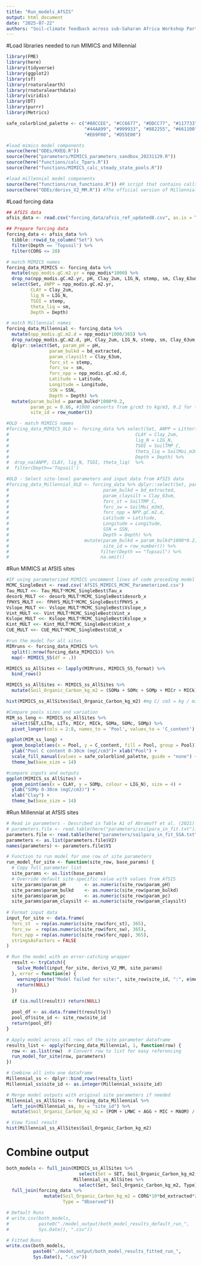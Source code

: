 ```yaml
---
title: "Run_models_AfSIS"
output: html_document
date: "2025-07-22"
authors: "Soil-climate feedback across sub-Saharan Africa Workshop Participants"
---
```


#Load libraries needed to run MIMICS and Millennial
```r
library(FME)
library(here)
library(tidyverse)
library(ggplot2)
library(sf)
library(rnaturalearth)
library(rnaturalearthdata)
library(viridis)
library(DT)
library(purrr)
library(Metrics)

safe_colorblind_palette <- c("#88CCEE", "#CC6677", "#DDCC77", "#117733", "#332288", "#AA4499", 
                             "#44AA99", "#999933", "#882255", "#661100", "#6699CC", "#888888",
                             "#E69F00", "#D55E00")

#load mimics model components
source(here("ODEs/RXEQ.R"))
source(here("parameters/MIMICS_parameters_sandbox_20231129.R"))
source(here("functions/calc_Tpars.R"))
source(here("functions/MIMICS_calc_steady_state_pools.R"))

#load millennial model components
source(here("functions/run_functions.R")) #R script that contains calls to run model
source(here("ODEs/derivs_V2_MM.R")) #The official version of Millennial V2
```

#Load forcing data
```r
## AfSIS data
afsis_data <- read.csv("forcing_data/afsis_ref_updated8.csv", as.is = T)

## Prepare forcing data
forcing_data <- afsis_data %>% 
  tibble::rowid_to_column("Set") %>% 
  filter(Depth == 'Topsoil') %>% 
  filter(CORG <= 20)

# match MIMICS names
forcing_data_MIMICS <- forcing_data %>% 
  mutate(npp_modis.gC.m2.yr = npp_modis*1000) %>%
  drop_na(npp_modis.gC.m2.yr, pH, Clay_2um, LIG_N, stemp, sm, Clay_63um, bd_extracted) %>%
  select(Set, ANPP = npp_modis.gC.m2.yr, 
         CLAY = Clay_2um,
         lig_N = LIG_N,
         TSOI = stemp,
         theta_liq = sm,
         Depth = Depth)

# match Millennial names
forcing_data_Millennial <- forcing_data %>% 
  mutate(npp_modis.gC.m2.d = npp_modis*1000/365) %>%
  drop_na(npp_modis.gC.m2.d, pH, Clay_2um, LIG_N, stemp, sm, Clay_63um, bd_extracted) %>%
  dplyr::select(Set, param_pH = pH, 
                param_bulkd = bd_extracted, 
                param_claysilt = Clay_63um, 
                forc_st = stemp, 
                forc_sw = sm, 
                forc_npp = npp_modis.gC.m2.d,
                Latitude = Latitude,
                Longitude = Longitude,
                SSN = SSN,
                Depth = Depth) %>% 
  mutate(param_bulkd = param_bulkd*1000*0.2, 
         param_pc = 0.86, #1000 converts from g/cm3 to kg/m3, 0.2 for top 20 cm
         site_id = row_number()) 

#OLD - match MIMICS names
#forcing_data_MIMICS_OLD <- forcing_data %>% select(Set, ANPP = Litterfall.gC.m2.yr, 
#                                               CLAY = Clay_2um,
#                                               lig_N = LIG_N,
#                                               TSOI = SoilTMP_C,
#                                               theta_liq = SoilMoi_m3m3,
#                                               Depth = Depth) %>% 
#  drop_na(ANPP, CLAY, lig_N, TSOI, theta_liq)  %>% 
#  filter(Depth=='Topsoil')

#OLD - Select site-level parameters and input data from AfSIS data
#forcing_data_Millennial_OLD <- forcing_data %>% dplyr::select(Set, param_pH = pH, 
#                                   param_bulkd = bd_extracted, 
#                                   param_claysilt = Clay_63um, 
#                                   forc_st = SoilTMP_C, 
#                                   forc_sw = SoilMoi_m3m3, 
#                                   forc_npp = NPP.gC.m2.d,
#                                   Latitude = Latitude,
#                                   Longitude = Longitude,
#                                   SSN = SSN,
#                                   Depth = Depth) %>% 
#                            mutate(param_bulkd = param_bulkd*1000*0.2, param_pc = 0.86, #1000 converts from g/cm3 to kg/m3, 0.2 for top 20 cm
#                                   site_id = row_number()) %>% 
#                                  filter(Depth == "Topsoil") %>%
#                                  na.omit()
```


#Run MIMICS at AfSIS sites
```r
#IF using parameterized MIMICS uncomment lines of code preceding model run
MCMC_SingleBest <- read.csv('AfSIS_MIMICS_MCMC_Parameterized.csv')
Tau_MULT <<- Tau_MULT*MCMC_SingleBest$Tau_x
desorb_MULT <<- desorb_MULT*MCMC_SingleBest$desorb_x
fPHYS_MULT <<- fPHYS_MULT*MCMC_SingleBest$fPHYS_x
Vslope_MULT <<- Vslope_MULT*MCMC_SingleBest$Vslope_x
Vint_MULT <<- Vint_MULT*MCMC_SingleBest$Vint_x
Kslope_MULT <<- Kslope_MULT*MCMC_SingleBest$Kslope_x
Kint_MULT <<- Kint_MULT*MCMC_SingleBest$Kint_x
CUE_MULT <<- CUE_MULT*MCMC_SingleBest$CUE_x

#run the model for all sites
MIMruns <- forcing_data_MIMICS %>% 
  split(1:nrow(forcing_data_MIMICS)) %>% 
  map(~ MIMICS_SS(df = .))

MIMICS_ss_AllSites <- lapply(MIMruns, MIMICS_SS_format) %>% 
  bind_rows()

MIMICS_ss_AllSites <- MIMICS_ss_AllSites %>% 
  mutate(Soil_Organic_Carbon_kg_m2 = (SOMa + SOMc + SOMp + MICr + MICk), Type = "MIMICS")

hist(MIMICS_ss_AllSites$Soil_Organic_Carbon_kg_m2) #mg C/ cm3 = kg / m3

#Compare pools sizes and variation
MIM_ss_long <- MIMICS_ss_AllSites %>% 
  select(SET,LITm, LITs, MICr, MICk, SOMa, SOMc, SOMp) %>% 
  pivot_longer(cols = 2:8, names_to = 'Pool', values_to = 'C_content')

ggplot(MIM_ss_long) + 
  geom_boxplot(aes(x = Pool, y = C_content, fill = Pool, group = Pool)) + 
  ylab("Pool C content 0-30cm (mgC/cm3")+ xlab("Pool") + 
  scale_fill_manual(values = safe_colorblind_palette, guide = "none") + 
  theme_bw(base_size = 14)

#compare inputs and outputs
ggplot(MIMICS_ss_AllSites) + 
  geom_point(aes(x = CLAY, y = SOMp, colour = LIG_N), size = 4) + 
  ylab("SOMp 0-30cm (mgC/cm3)") + 
  xlab("Clay") +
  theme_bw(base_size = 14)
```

#Run Millennial at AfSIS sites
```r
# Read in parameters - Described in Table A1 of Abramoff et al. (2021)
# parameters.file <- read.table(here("parameters/soilpara_in_fit.txt")) #default
parameters.file <- read.table(here("parameters/soilpara_in_fit_SSA.txt")) #fitted
parameters <- as.list(parameters.file$V2)
names(parameters) <- parameters.file$V1

# Function to run model for one row of site parameters
run_model_for_site <- function(site_row, base_params) {
  # Copy full parameter list
  site_params <- as.list(base_params)
  # Override default site-specific value with values from AfSIS
  site_params$param_pH       <- as.numeric(site_row$param_pH)
  site_params$param_bulkd    <- as.numeric(site_row$param_bulkd)
  site_params$param_pc       <- as.numeric(site_row$param_pc)
  site_params$param_claysilt <- as.numeric(site_row$param_claysilt)
    
# Format input data
input_for_site <- data.frame(
  forc_st  = rep(as.numeric(site_row$forc_st), 365),
  forc_sw  = rep(as.numeric(site_row$forc_sw), 365),
  forc_npp = rep(as.numeric(site_row$forc_npp), 365),
  stringsAsFactors = FALSE
)

# Run the model with an error-catching wrapper
  result <- tryCatch({
    Solve_Model(input_for_site, derivs_V2_MM, site_params)
  }, error = function(e) {
    warning(paste("Model failed for site:", site_row$site_id, ":", e$message))
    return(NULL)
  })

  if (is.null(result)) return(NULL)

  pool_df <- as.data.frame(t(result$y))
  pool_df$site_id <- site_row$site_id
  return(pool_df)
}

# Apply model across all rows of the site parameter dataframe
results_list <- apply(forcing_data_Millennial, 1, function(row) {
  row <- as.list(row)  # Convert row to list for easy referencing
  run_model_for_site(row, parameters)
})

# Combine all into one dataframe
Millennial_ss <- dplyr::bind_rows(results_list)
Millennial_ss$site_id <- as.integer(Millennial_ss$site_id)

# Merge model outputs with original site parameters if needed
Millennial_ss_AllSites <- forcing_data_Millennial %>%
  left_join(Millennial_ss, by = "site_id") %>%
  mutate(Soil_Organic_Carbon_kg_m2 = (POM + LMWC + AGG + MIC + MAOM) / 1000, Type = "Millennial")

# View final result
hist(Millennial_ss_AllSites$Soil_Organic_Carbon_kg_m2)
```

# Combine output
```r
both_models <- full_join(MIMICS_ss_AllSites %>% 
                           select(Set = SET, Soil_Organic_Carbon_kg_m2, Type), 
                         Millennial_ss_AllSites %>% 
                           select(Set, Soil_Organic_Carbon_kg_m2, Type)) %>% 
  full_join(forcing_data %>% 
              mutate(Soil_Organic_Carbon_kg_m2 = CORG*10*bd_extracted*20/100, 
                     Type = "Observed"))

# Default Runs
# write.csv(both_models, 
#           paste0("./model_output/both_model_results_default_run_",
#           Sys.Date(), ".csv"))

# Fitted Runs
write.csv(both_models, 
          paste0("./model_output/both_model_results_fitted_run_",
          Sys.Date(), ".csv"))

```

